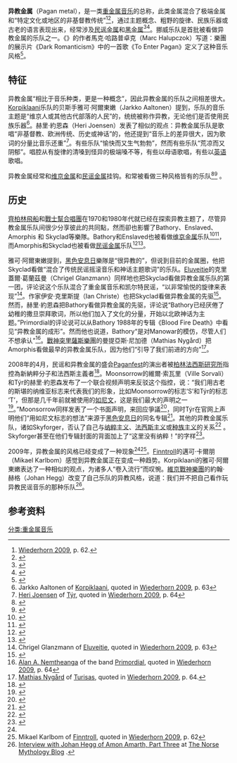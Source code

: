 {{Infobox music genre
| name              = 异教金属
| color             = white
| bgcolor           = #BB0022
| stylistic_origins =[[极端金属|极端金属]]、[[民谣金属|民谣金属]]、[[民間音樂|民谣]]、[[维京金属|维京金属]]
| cultural_origins  = 20世纪90年代，[[北欧|北欧]]
| instruments       =[[吉他|吉他]]、[[電貝斯|贝司]]、[[鼓|鼓]]、[[键盘|键盘]]、[[民族乐器|民族乐器]]
| fusiongenres      = 
| regional_scenes   = 
| local_scenes      = 
| other_topics      = 
| footnotes         = 
| current_year      =
}}

'''异教金属'''（Pagan metal），是一类[[重金属音乐|重金属音乐]]的总称，此类金属混合了极端金属和“特定文化或地区的非基督教传统”<ref name="Wiederhorn62">[[#Wiederhorn2009|Wiederhorn 2009]], p. 62.</ref><ref name="Montreal">{{cite journal |author=Cummins, Johnson |title=Myth Demeanour: Finland's Korpiklaani lead the pagan metal pack |publisher=[[Montreal_Mirror|Montreal Mirror]] |url=http://www.montrealmirror.com/2009/042309/music4.html |volume=24 |issue=44 |date=April 2009 |accessdate=2009-05-11 |archive-date=2009-07-01 |archive-url=https://web.archive.org/web/20090701021934/http://www.montrealmirror.com/2009/042309/music4.html |dead-url=no }}</ref>，通过主题概念、粗野的旋律、民族乐器或古老的语言表现出来，经常涉及[[民谣金属|民谣金属]]和[[黑金属|黑金属]]<ref name="paganfire">{{Cite news|last=Wachter|first=Christian|year=2008|title=Progressive Heiden|periodical=Pagan Fire|issue=2|page=51|quote=Eine der ersten Gruppen, die übereinstimmend als Pagan Metal-Band bezeichnet wurde, waren bekanntlich In The Woods...}}</ref><ref name="mh30">{{Cite news|last=Halupczok|first=Marc|title=Waldschrate & Met-Trinker|periodical=[[Metal_Hammer|Metal Hammer]]|date=March 2010|page=30|quote=1992 gegründet, wurden In The Woods... als eine der ersten Bands überhaupt als reine Pagan-Band bezeichnet oder dem Black Metal zugerechnet.}}</ref>。挪威乐队{{link-en|In the Woods...}}是首批被看做异教金属的乐队之一。《{{link-en|Metal Hammer}}》的作者馬克·哈路普卓克（Marc Halupczok）写道：{{link-en|Primordial|Primordial (band)}}樂團的展示片《Dark Romanticism》中的一首歌《To Enter Pagan》定义了这种音乐风格<ref name="mh31">{{Cite news|last=Halupczok|first=Marc|title=Waldschrate & Met-Trinker|periodical=[[Metal_Hammer|Metal Hammer]]|date=March 2010|page=31|quote=Mit 'To Enter Pagan' vom Demo DARK ROMANTICISM definierten sie ein ganzes Genre mit.}}</ref>。

==特征==

异教金属“相比于音乐种类，更是一种概念”，因此异教金属的乐队之间相差很大。[[Korpiklaani|Korpiklaani]]乐队的贝斯手雅可·阿爾東嫩（Jarkko Aaltonen）提到，乐队的音乐主题是“维京人或其他古代部落的人民”的，统统被称作异教，无论他们是否使用民族乐器<ref name="Jarkko">Jarkko Aaltonen of [[Korpiklaani|Korpiklaani]], quoted in [[#Wiederhorn2009|Wiederhorn 2009]], p. 63</ref>。赫里·約恩森（Heri Joensen）发表了相似的观点：异教金属乐队是歌唱“非基督教、欧洲传统、历史或神话”的，他还提到“音乐上的差异很大，因为歌词的分量比音乐还重”<ref name="Joensen">[[Heri_Joensen|Heri Joensen]] of [[Týr_(band)|Týr]], quoted in [[#Wiederhorn2009|Wiederhorn 2009]], p. 64</ref>。有些乐队“愉快而又生气勃勃”，然而有些乐队“荒凉而又阴郁”。唱腔从有旋律的清嗓到怪异的极端嗓不等，有些以母语歌唱，有些以[[英语|英语]]歌唱。

异教金属经常和[[维京金属|维京金属]]和[[民谣金属|民谣金属]]挂钩。{{link-en|Moonsorrow}}和{{link-en|Kampfar}}常被看做三种风格皆有的乐队<ref name="Viides">{{cite web |author=Bowar, Chad |title=Moonsorrow - Viides Luku: Hävitetty |publisher=[[About.com|About.com]] |url=http://heavymetal.about.com/od/cdreviews/fr/moonsorrowvilde.htm |accessdate=2009-05-11 |archive-date=2016-03-03 |archive-url=https://web.archive.org/web/20160303223712/http://heavymetal.about.com/od/cdreviews/fr/moonsorrowvilde.htm |dead-url=no }}</ref><ref name="Kvass">{{cite web |author=Bowar, Chad |title=Kampfar - Kvass Review |publisher=[[About.com|About.com]] |url=http://heavymetal.about.com/od/cdreviews/gr/kampfar.htm |accessdate=2009-05-11 |archive-date=2016-03-04 |archive-url=https://web.archive.org/web/20160304002041/http://heavymetal.about.com/od/cdreviews/gr/kampfar.htm |dead-url=no }}</ref>
。

==历史==
[[齊柏林飛船_(樂團)|齊柏林飛船]]和[[戰士幫合唱團|戰士幫合唱團]]在1970和1980年代就已经在探索异教主题了，尽管异教金属乐队间很少分享彼此的共同點，然而卻也影響了Bathory、Enslaved、Amorphis 和 Skyclad等樂隊。Bathory和Enslaved也被看做[[维京金属|维京金属]]乐队<ref>{{cite web |author=Rivadavia, Eduardo |title=''Blood Fire Death'' review |publisher=[[Allmusic|Allmusic]] |url={{Allmusic|class=album|id=r1362|pure_url=yes}} |accessdate=2009-03-13}}</ref><ref>{{cite web |author=Sanneh, Kelefa |title=On the Road to Spread the Word of Good, Old-Fashioned Evil |date=2007-11-08 |url=https://www.nytimes.com/2007/11/08/arts/music/08ensl.html |publisher=[[New_York_Times|New York Times]] |accessdate=2009-03-13 |archive-date=2015-01-12 |archive-url=https://web.archive.org/web/20150112235933/http://www.nytimes.com/2007/11/08/arts/music/08ensl.html |dead-url=no }}</ref>，而Amorphis和Skyclad也被看做[[民谣金属|民谣金属]]乐队<ref>{{cite journal |last=Aykroyd |first=Lucas |title=Silent Waters |publisher=[[Revolver_(magazine)|Revolver]] |date=Nov 2007 |page=105}}</ref><ref>{{cite web |title=SKYCLAD 'Awakening From Hibernation' |date=2009-04-28 |url=http://www.roadrunnerrecords.com/BLABBERMOUTH.NET/news.aspx?mode=Article&newsitemID=119033 |publisher=[[Blabbermouth.net|Blabbermouth.net]] |accessdate=2009-05-11 |archive-date=2009-04-30 |archive-url=https://web.archive.org/web/20090430145141/http://www.roadrunnerrecords.com/blabbermouth.net/news.aspx?mode=Article&newsitemID=119033 |dead-url=no }}</ref>。

雅可·阿爾東嫩提到，[[黑色安息日|黑色安息日]]樂隊是“很异教的”，但说到目前的金属圈，他把Skyclad看做“混合了传统民谣摇滚音乐和神话主题歌词”的乐队。[[Eluveitie|Eluveitie]]的克里蓋爾·葛蘭茲曼（Chrigel Glanzmann）同样地也把Skyclad看做异教金属乐队的第一团，评论说这个乐队混合了重金属音乐和凯尔特民谣，“以非常愉悦的旋律来表现”<ref>Chrigel Glanzmann of [[Eluveitie|Eluveitie]], quoted in [[#Wiederhorn2009|Wiederhorn 2009]], p. 63</ref>。作家伊安·克里斯提（Ian Christe）也把Skyclad看做异教金属的先驱<ref name="Christe">{{cite journal |last=Christe |first=Ian |title=Sabbath: British Thrash Heroes Relive Their Glory Days |publisher=[[Revolver_(magazine)|Revolver]] |date=June 2008 |page=44}}</ref>。然而，赫里·約恩森把Bathory看做异教金属的先驱，评论说“Bathory已经厌倦了幼稚的撒旦崇拜歌词，所以他们加入了文化的分量，开始以北欧神话为主题。”Primordial的{{link-en|亞倫·亞弗里爾|Alan Averill|亞倫·A·聶姆提安加}}评论说可以从Bathory 1988年的专辑《Blood Fire Death》中看见“异教金属的成形”。然而他也说道，Bathory“是对Manowar的模仿，尽管人们不想承认”<ref name="Nemtheanga">[[Alan_Averill|Alan A. Nemtheanga]] of the band [[Primordial_(band)|Primordial]], quoted in [[#Wiederhorn2009|Wiederhorn 2009]], p. 64</ref>。[[戰神突里薩斯樂團|戰神突里薩斯樂團]]的曼提亞斯·尼加德（Mathias Nygård）把Amorphis看做最早的异教金属乐队，因为他们“引导了我们前进的方向”<ref name="Mathias">[[Mathias_Nygård|Mathias Nygård]] of [[Turisas|Turisas]], quoted in [[#Wiederhorn2009|Wiederhorn 2009]], p. 64.</ref>。

2008年的4月，民谣和异教金属的盛会[[Paganfest|Paganfest]]的演出者被[[柏林法西斯研究所|柏林法西斯研究所]]指控為新納粹分子和法西斯主義者<ref>{{cite web |title=Rechtes Neuheiden-Festival mit Nazi-Runen im SO 36 |publisher=Berliner Institut für Faschismusforschung |date=April 2008 |url=http://www.bifff-berlin.de/aktuell72.html |accessdate=2009-05-05 |archive-date=2018-08-01 |archive-url=https://web.archive.org/web/20180801031350/http://www.bifff-berlin.de/aktuell72.html |dead-url=no }}</ref>。Moonsorrow的維爾·索瓦里（Ville Sorvali）和Týr的赫里·約恩森发布了一个联合视频声明来反驳这个指控，说：“我们用古老的斯堪的纳维亚标志来代表我们的形象，比如Moonsorrow的标志‘S’和Týr的标志 ‘T’，但那是几千年前就被使用的[[如尼文|如尼文]]，这是我们最大的声明之一<ref>{{cite video |people=Ville Sorvali of Moonsorrow and Heri Joensen of Týr |title=Statement on behalf of Moonsorrow, Týr and Eluveitie |medium= |url=https://www.youtube.com/watch?v=3Xr1iWvL4A0 |publisher=Youtube.com |date=2008 |accessdate=2008-05-05 |archive-date=2014-04-13 |archive-url=https://web.archive.org/web/20140413084217/http://www.youtube.com/watch?v=3Xr1iWvL4A0 |dead-url=no }}</ref>。”Moonsorrow同样发表了一个书面声明，来回应爭議<ref>{{cite news |title=Moonsorrow: We Are Not Nazis |date=2008-04-14 |url=http://www.roadrunnerrecords.com/Blabbermouth.net/news.aspx?mode=Article&newsitemID=94861 |accessdate=2008-05-05 |archive-date=2008-04-17 |archive-url=https://web.archive.org/web/20080417010429/http://www.roadrunnerrecords.com/blabbermouth.Net/news.aspx?mode=Article&newsitemID=94861 |dead-url=no }}</ref>，同时Týr在官网上声明他们“用如尼文标志的想法”来源于[[黑色安息日|黑色安息日]]的同名专辑<ref>{{cite web |author=Týr |title=Is Týr a facist, nazi or racist band? |url=http://www.tyr.net/site/faq.htm |publisher=Tyr.net (Týr official website) |accessdate=2008-03-20 |archiveurl = https://web.archive.org/web/20080510120050/http://www.tyr.net/site/faq.htm|archivedate = 2008-05-10}}</ref>。其他的异教金属乐队，诸如Skyforger，否认了自己与[[纳粹主义|纳粹主义]]、[[法西斯主义|法西斯主义]]或[[种族主义|种族主义]]的关系<ref>{{cite web |author=Fjordi |title=Interview with Rihards Skudrîtis of Skyforger |url=http://frombelow.dk/metal_skyforger_interview.htm |publisher=Frombelow.dk |accessdate=2008-03-19 |archiveurl = https://web.archive.org/web/20050224041207/http://frombelow.dk/metal_skyforger_interview.htm |archivedate = 2005-02-24}}</ref> 。Skyforger甚至在他们专辑封面的背面加上了“这里没有纳粹！”的字样<ref>{{cite web |author=Van Berlo, Andrej |title=Interview with Pēteris Kvetkovskis & Edgars Krūmiņš of Skyforger |publisher=Tartareandesire.com |url=http://www.tartareandesire.com/interviews/skyforger.html |accessdate=2008-05-03 |archive-url=https://web.archive.org/web/20080430033107/http://www.tartareandesire.com/interviews/skyforger.html |archive-date=2008-04-30 |dead-url=yes }}</ref>。

2009年，异教金属的风格已经变成了一种现象<ref name="Wiederhorn62"/><ref>Mikael Karlbom of [[Finntroll|Finntroll]], quoted in [[#Wiederhorn2009|Wiederhorn 2009]], p. 62</ref>。[[Finntroll|Finntroll]]的邁可·卡爾朋（Mikael Karlbom）感觉到异教金属正在变成一种趋势。Korpiklaani的雅可·阿爾東嫩表达了一种相似的观点，为诸多人“卷入流行”而叹惋。[[維京戰神樂團|維京戰神樂團]]的約翰·赫格（Johan Hegg）改变了自己乐队的异教风格，说道：我们并不把自己看作玩异教民谣音乐的那种乐队<ref>[http://www.norsemyth.org/2010/08/interview-with-johan-hegg-of-amon_12.html Interview with Johan Hegg of Amon Amarth, Part Three] {{Wayback|url=http://www.norsemyth.org/2010/08/interview-with-johan-hegg-of-amon_12.html |date=20171012044933 }} at [http://www.norsemyth.org/ The Norse Mythology Blog] {{Wayback|url=http://www.norsemyth.org/ |date=20180617165818 }}.</ref>。

==参考资料==
{{reflist}}

{{Heavymetal}}
[[分类:重金属音乐|分类:重金属音乐]]